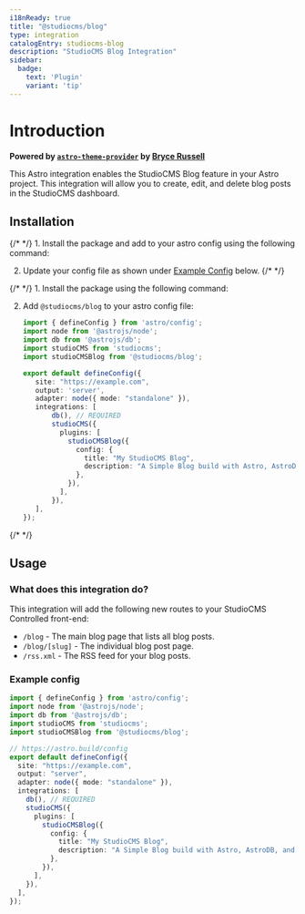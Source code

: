 ```yaml
---
i18nReady: true
title: "@studiocms/blog"
type: integration
catalogEntry: studiocms-blog
description: "StudioCMS Blog Integration"
sidebar:
  badge: 
    text: 'Plugin'
    variant: 'tip'
---
```



# Introduction

**Powered by [`astro-theme-provider`](https://github.com/astrolicious/astro-theme-provider) by [Bryce Russell](https://github.com/BryceRussell)**

This Astro integration enables the StudioCMS Blog feature in your Astro project. This integration will allow you to create, edit, and delete blog posts in the StudioCMS dashboard.

## Installation

<Tabs syncKey='install-method'>
  <TabItem label="Astro Method" icon='astro'>
{/* <Steps> */}
1. Install the package and add to your astro config using the following command:

   <PackageManagers type="exec" pkg="astro" args="add @studiocms/blog" />

2. Update your config file as shown under [Example Config](#example-config) below.
{/* </Steps> */}
  </TabItem>
  <TabItem label="Manual Method" icon='seti:powershell'>
{/* <Steps> */}
1. Install the package using the following command:

   <PackageManagers pkg="@studiocms/blog" />

2. Add `@studiocms/blog` to your astro config file:

   ```ts twoslash title="astro.config.mjs" ins={5, 14-21}
   import { defineConfig } from 'astro/config';
   import node from '@astrojs/node';
   import db from '@astrojs/db';
   import studioCMS from 'studiocms';
   import studioCMSBlog from '@studiocms/blog'; 

   export default defineConfig({
      site: "https://example.com",
      output: 'server',
      adapter: node({ mode: "standalone" }),
      integrations: [
          db(), // REQUIRED
          studioCMS({
            plugins: [
              studioCMSBlog({ 
                config: { 
                  title: "My StudioCMS Blog", 
                  description: "A Simple Blog build with Astro, AstroDB, and StudioCMS.",
                },
              }),
            ],
          }),
      ],
   });
   ```
{/* </Steps> */}
  </TabItem>
</Tabs>

## Usage

### What does this integration do?

This integration will add the following new routes to your StudioCMS Controlled front-end:

- `/blog` - The main blog page that lists all blog posts.
- `/blog/[slug]` - The individual blog post page.
- `/rss.xml` - The RSS feed for your blog posts.

### Example config

```ts twoslash title="astro.config.mjs" {3-4, 13-14} ins={5, 15-22}
import { defineConfig } from 'astro/config';
import node from '@astrojs/node';
import db from '@astrojs/db';
import studioCMS from 'studiocms'; 
import studioCMSBlog from '@studiocms/blog'; 

// https://astro.build/config
export default defineConfig({
  site: "https://example.com",
  output: "server",
  adapter: node({ mode: "standalone" }),
  integrations: [ 
    db(), // REQUIRED 
    studioCMS({
      plugins: [
        studioCMSBlog({ 
          config: { 
            title: "My StudioCMS Blog", 
            description: "A Simple Blog build with Astro, AstroDB, and StudioCMS.",
          },
        }),
      ],
    }),
  ],
});
```
